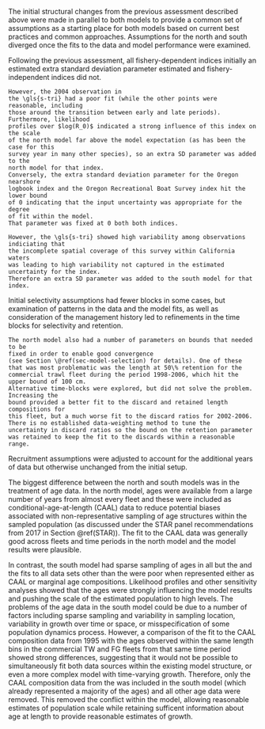 The initial structural changes from the previous assessment described above 
were made in parallel to both models to provide a
common set of assumptions as a starting place for both models based on 
current best practices and common approaches. Assumptions for the north and south
diverged once the fits to the data and model performance were examined.

Following the previous assessment,
all fishery-dependent indices initially an estimated extra standard deviation parameter
estimated and fishery-independent indices did not. 
```asis
However, the 2004 observation in 
the \gls{s-tri} had a poor fit (while the other points were reasonable, including
those around the transition between early and late periods). Furthermore, likelihood 
profiles over $log(R_0)$ indicated a strong influence of this index on the scale 
of the north model far above the model expectation (as has been the case for this
survey year in many other species), so an extra SD parameter was added to the 
north model for that index.
Conversely, the extra standard deviation parameter for the Oregon nearshore 
logbook index and the Oregon Recreational Boat Survey index hit the lower bound 
of 0 indicating that the input uncertainty was appropriate for the degree 
of fit within the model.
That parameter was fixed at 0 both both indices.
```
```asis
However, the \gls{s-tri} showed high variability among observations indiciating that
the incomplete spatial coverage of this survey within California waters
was leading to high variability not captured in the estimated uncertainty for the index.
Therefore an extra SD parameter was added to the south model for that index.
```

Initial selectivity assumptions had fewer blocks in some cases, but examination of
patterns in the data and the model fits, as well as consideration of the 
management history led to refinements in the time blocks for selectivity and retention.
```asis
The north model also had a number of parameters on bounds that needed to be 
fixed in order to enable good convergence 
(see Section \@ref(sec-model-selection) for details). One of these
that was most problematic was the length at 50\% retention for the 
commercial trawl fleet during the period 1998-2006, which hit the upper bound of 100 cm.
Alternative time-blocks were explored, but did not solve the problem. Increasing the
bound provided a better fit to the discard and retained length compositions for 
this fleet, but a much worse fit to the discard ratios for 2002-2006.
There is no established data-weighting method to tune the 
uncertainty in discard ratios so the bound on the retention parameter
was retained to keep the fit to the discards within a reasonable range.

```

Recruitment assumptions were adjusted to account for the additional years of data
but otherwise unchanged from the initial setup.

The biggest difference between the north and south models was in the treatment of
age data. In the north model, ages were available from a large number of years 
from almost every fleet and these were included as conditional-age-at-length 
(CAAL) data to reduce potential biases associated
with non-representative sampling of age structures within the sampled population
(as discussed under the STAR panel recommendations from 2017 in Section \@ref(STAR)).
The fit to the CAAL data was generally good across fleets and time periods in the north
model and the model results were plausible. 

In contrast, the south model 
had sparse sampling of ages in all but the \gls{s-wcgbt} and the fits to
all data sets other than the \gls{s-wcgbt}
were poor when represented either as CAAL or marginal age compositions.
Likelihood profiles and other sensitivity analyses showed that the ages
were strongly influencing the model results and pushing the scale of the estimated
population to high levels. The problems of the age data in the south model
could be due to a number of factors including sparse sampling and variability in 
sampling location, variability in growth over time or space, or misspecification of
some population dynamics process. However, a comparison of the fit to the 
\gls{s-tri} CAAL composition data from 1995 with the ages observed within the 
same length bins in the commercial TW and FG fleets from that same time period
showed strong differences, suggesting that it would not be possible to 
simultaneously fit both data sources within the existing model structure, or 
even a more complex model with time-varying growth. 
Therefore, only the CAAL composition data from
the \gls{s-wcgbt} was included in the south model (which already represented
a majority of the ages) and all other age data were removed. This removed 
the conflict within the model, allowing reasonable 
estimates of population scale while retaining sufficent information about age
at length to provide reasonable estimates of growth.




